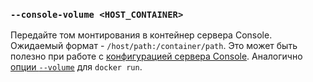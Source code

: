 ### `--console-volume <HOST_CONTAINER>`

Передайте том монтирования в контейнер сервера Console.
Ожидаемый формат - `/host/path:/container/path`.
Это может быть полезно при работе с [конфигурацией сервера Console][console config].
Аналогично [опции `--volume`][docker run volume] для `docker run`.

[docker run volume]: https://docs.docker.com/reference/cli/docker/container/run/#volume

[console config]: /ru/docs/reference/console-config/